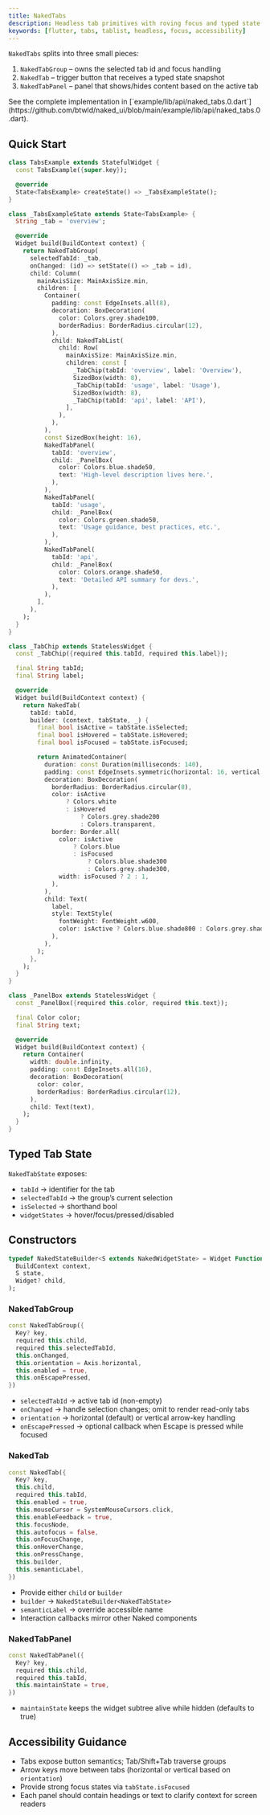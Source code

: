 ```yaml
---
title: NakedTabs
description: Headless tab primitives with roving focus and typed state builders
keywords: [flutter, tabs, tablist, headless, focus, accessibility]
---
```


`NakedTabs` splits into three small pieces:

1. `NakedTabGroup` – owns the selected tab id and focus handling
2. `NakedTab` – trigger button that receives a typed state snapshot
3. `NakedTabPanel` – panel that shows/hides content based on the active tab

<Info>
  See the complete implementation in [`example/lib/api/naked_tabs.0.dart`](https://github.com/btwld/naked_ui/blob/main/example/lib/api/naked_tabs.0.dart).
</Info>

## Quick Start

```dart
class TabsExample extends StatefulWidget {
  const TabsExample({super.key});

  @override
  State<TabsExample> createState() => _TabsExampleState();
}

class _TabsExampleState extends State<TabsExample> {
  String _tab = 'overview';

  @override
  Widget build(BuildContext context) {
    return NakedTabGroup(
      selectedTabId: _tab,
      onChanged: (id) => setState(() => _tab = id),
      child: Column(
        mainAxisSize: MainAxisSize.min,
        children: [
          Container(
            padding: const EdgeInsets.all(8),
            decoration: BoxDecoration(
              color: Colors.grey.shade100,
              borderRadius: BorderRadius.circular(12),
            ),
            child: NakedTabList(
              child: Row(
                mainAxisSize: MainAxisSize.min,
                children: const [
                  _TabChip(tabId: 'overview', label: 'Overview'),
                  SizedBox(width: 8),
                  _TabChip(tabId: 'usage', label: 'Usage'),
                  SizedBox(width: 8),
                  _TabChip(tabId: 'api', label: 'API'),
                ],
              ),
            ),
          ),
          const SizedBox(height: 16),
          NakedTabPanel(
            tabId: 'overview',
            child: _PanelBox(
              color: Colors.blue.shade50,
              text: 'High-level description lives here.',
            ),
          ),
          NakedTabPanel(
            tabId: 'usage',
            child: _PanelBox(
              color: Colors.green.shade50,
              text: 'Usage guidance, best practices, etc.',
            ),
          ),
          NakedTabPanel(
            tabId: 'api',
            child: _PanelBox(
              color: Colors.orange.shade50,
              text: 'Detailed API summary for devs.',
            ),
          ),
        ],
      ),
    );
  }
}

class _TabChip extends StatelessWidget {
  const _TabChip({required this.tabId, required this.label});

  final String tabId;
  final String label;

  @override
  Widget build(BuildContext context) {
    return NakedTab(
      tabId: tabId,
      builder: (context, tabState, _) {
        final bool isActive = tabState.isSelected;
        final bool isHovered = tabState.isHovered;
        final bool isFocused = tabState.isFocused;

        return AnimatedContainer(
          duration: const Duration(milliseconds: 140),
          padding: const EdgeInsets.symmetric(horizontal: 16, vertical: 10),
          decoration: BoxDecoration(
            borderRadius: BorderRadius.circular(8),
            color: isActive
                ? Colors.white
                : isHovered
                    ? Colors.grey.shade200
                    : Colors.transparent,
            border: Border.all(
              color: isActive
                  ? Colors.blue
                  : isFocused
                      ? Colors.blue.shade300
                      : Colors.grey.shade300,
              width: isFocused ? 2 : 1,
            ),
          ),
          child: Text(
            label,
            style: TextStyle(
              fontWeight: FontWeight.w600,
              color: isActive ? Colors.blue.shade800 : Colors.grey.shade700,
            ),
          ),
        );
      },
    );
  }
}

class _PanelBox extends StatelessWidget {
  const _PanelBox({required this.color, required this.text});

  final Color color;
  final String text;

  @override
  Widget build(BuildContext context) {
    return Container(
      width: double.infinity,
      padding: const EdgeInsets.all(16),
      decoration: BoxDecoration(
        color: color,
        borderRadius: BorderRadius.circular(12),
      ),
      child: Text(text),
    );
  }
}
```

## Typed Tab State

`NakedTabState` exposes:

- `tabId` → identifier for the tab
- `selectedTabId` → the group’s current selection
- `isSelected` → shorthand bool
- `widgetStates` → hover/focus/pressed/disabled

## Constructors

```dart
typedef NakedStateBuilder<S extends NakedWidgetState> = Widget Function(
  BuildContext context,
  S state,
  Widget? child,
);
```

### NakedTabGroup

```dart
const NakedTabGroup({
  Key? key,
  required this.child,
  required this.selectedTabId,
  this.onChanged,
  this.orientation = Axis.horizontal,
  this.enabled = true,
  this.onEscapePressed,
})
```

- `selectedTabId` → active tab id (non-empty)
- `onChanged` → handle selection changes; omit to render read-only tabs
- `orientation` → horizontal (default) or vertical arrow-key handling
- `onEscapePressed` → optional callback when Escape is pressed while focused

### NakedTab

```dart
const NakedTab({
  Key? key,
  this.child,
  required this.tabId,
  this.enabled = true,
  this.mouseCursor = SystemMouseCursors.click,
  this.enableFeedback = true,
  this.focusNode,
  this.autofocus = false,
  this.onFocusChange,
  this.onHoverChange,
  this.onPressChange,
  this.builder,
  this.semanticLabel,
})
```

- Provide either `child` or `builder`
- `builder` → `NakedStateBuilder<NakedTabState>`
- `semanticLabel` → override accessible name
- Interaction callbacks mirror other Naked components

### NakedTabPanel

```dart
const NakedTabPanel({
  Key? key,
  required this.child,
  required this.tabId,
  this.maintainState = true,
})
```

- `maintainState` keeps the widget subtree alive while hidden (defaults to true)

## Accessibility Guidance

- Tabs expose button semantics; Tab/Shift+Tab traverse groups
- Arrow keys move between tabs (horizontal or vertical based on `orientation`)
- Provide strong focus states via `tabState.isFocused`
- Each panel should contain headings or text to clarify context for screen readers
